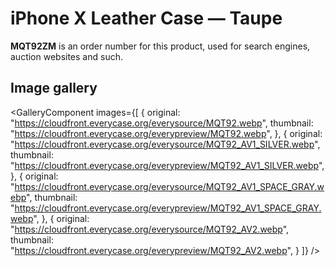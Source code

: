 
# iPhone X Leather Case — Taupe

<Callout type='info' emoji='👉🏻'>**MQT92ZM** is an order number for this product, used for search engines, auction websites and such.</Callout>

## Image gallery

<GalleryComponent
    images={[
      {
        original: "https://cloudfront.everycase.org/everysource/MQT92.webp",
        thumbnail: "https://cloudfront.everycase.org/everypreview/MQT92.webp",
      },
      {
        original: "https://cloudfront.everycase.org/everysource/MQT92_AV1_SILVER.webp",
        thumbnail: "https://cloudfront.everycase.org/everypreview/MQT92_AV1_SILVER.webp",
      },
      {
        original: "https://cloudfront.everycase.org/everysource/MQT92_AV1_SPACE_GRAY.webp",
        thumbnail: "https://cloudfront.everycase.org/everypreview/MQT92_AV1_SPACE_GRAY.webp",
      },
      {
        original: "https://cloudfront.everycase.org/everysource/MQT92_AV2.webp",
        thumbnail: "https://cloudfront.everycase.org/everypreview/MQT92_AV2.webp",
      }
    ]}
  />
